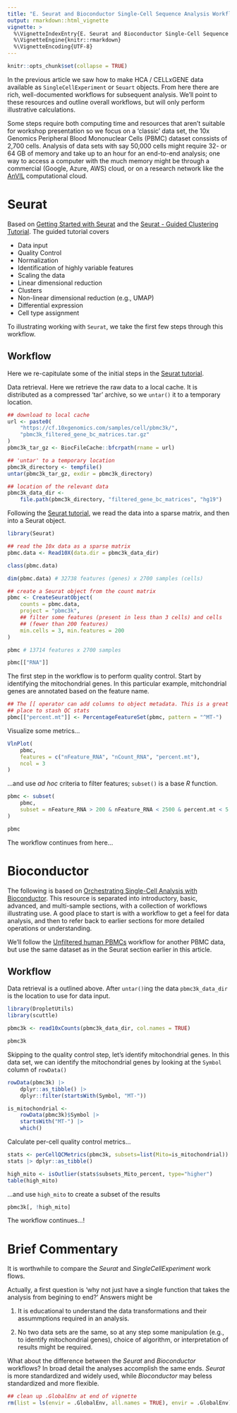 ```yaml
---
title: "E. Seurat and Bioconductor Single-Cell Sequence Analysis Workflows"
output: rmarkdown::html_vignette
vignette: >
  %\VignetteIndexEntry{E. Seurat and Bioconductor Single-Cell Sequence Analysis Workflows}
  %\VignetteEngine{knitr::rmarkdown}
  %\VignetteEncoding{UTF-8}
---
```


```r
knitr::opts_chunk$set(collapse = TRUE)
```

In the previous article we saw how to make HCA / CELLxGENE data
available as `SingleCellExperiment` or `Seuart` objects. From here
there are rich, well-documented workflows for subsequent
analysis. We'll point to these resources and outline overall
workflows, but will only perform illustrative calculations.

Some steps require both computing time and resources that aren't
suitable for workshop presentation so we focus on a 'classic' data
set, the 10x Genomics Peripheral Blood Mononuclear Cells (PBMC)
dataset conssists of 2,700 cells. Analysis of data sets with say
50,000 cells might require 32- or 64 GB of memory and take up to an
hour for an end-to-end analysis; one way to access a computer with the
much memory might be through a commercial (Google, Azure, AWS) cloud,
or on a research network like the [AnVIL][] computational cloud.

[AnVIL]: https://anvilproject.org

# Seurat

Based on [Getting Started with Seurat][] and the [Seurat - Guided
Clustering Tutorial][Seurat tutorial]. The guided tutorial covers

- Data input
- Quality Control
- Normalization
- Identification of highly variable features
- Scaling the data
- Linear dimensional reduction
- Clusters
- Non-linear dimensional reduction (e.g., UMAP)
- Differential expression
- Cell type assignment

To illustrating working with `Seurat`, we take the first few steps
through this workflow.

## Workflow

Here we re-capitulate some of the initial steps in the [Seurat
tutorial][].

Data retrieval. Here we retrieve the raw data to a local cache. It is
distributed as a compressed 'tar' archive, so we `untar()` it to a
temporary location.

```r
## download to local cache
url <- paste0(
    "https://cf.10xgenomics.com/samples/cell/pbmc3k/",
    "pbmc3k_filtered_gene_bc_matrices.tar.gz"
)
pbmc3k_tar_gz <- BiocFileCache::bfcrpath(rname = url)

## 'untar' to a temporary location
pbmc3k_directory <- tempfile()
untar(pbmc3k_tar_gz, exdir = pbmc3k_directory)

## location of the relevant data
pbmc3k_data_dir <-
    file.path(pbmc3k_directory, "filtered_gene_bc_matrices", "hg19")
```

Following the [Seurat tutorial][], we read the data into a sparse
matrix, and then into a Seurat object.

```r
library(Seurat)

## read the 10x data as a sparse matrix
pbmc.data <- Read10X(data.dir = pbmc3k_data_dir)

class(pbmc.data)

dim(pbmc.data) # 32738 features (genes) x 2700 samples (cells)

## create a Seurat object from the count matrix
pbmc <- CreateSeuratObject(
    counts = pbmc.data,
    project = "pbmc3k",
    ## filter some features (present in less than 3 cells) and cells
    ## (fewer than 200 features)
    min.cells = 3, min.features = 200
)

pbmc # 13714 features x 2700 samples

pbmc[["RNA"]]
```

The first step in the workflow is to perform quality control. Start by
identifying the mitochondrial genes. In this particular example,
mitchondrial genes are annotated based on the feature name.

```r
## The [[ operator can add columns to object metadata. This is a great
## place to stash QC stats
pbmc[["percent.mt"]] <- PercentageFeatureSet(pbmc, pattern = "^MT-")
```

Visualize some metrics...

```r
VlnPlot(
    pbmc,
    features = c("nFeature_RNA", "nCount_RNA", "percent.mt"),
    ncol = 3
)
```

...and use *ad hoc* criteria to filter features; `subset()` is a base
*R* function.

```r
pbmc <- subset(
    pbmc,
    subset = nFeature_RNA > 200 & nFeature_RNA < 2500 & percent.mt < 5
)

pbmc
```

The workflow continues from here...

# Bioconductor

The following is based on [Orchestrating Single-Cell Analysis with
Bioconductor][OSCA]. This resource is separated into introductory,
basic, advanced, and multi-sample sections, with a collection of
workflows illustrating use. A good place to start is with a workflow
to get a feel for data analysis, and then to refer back to earlier
sections for more detailed operations or understanding.

We'll follow the [Unfiltered human PBMCs][] workflow for another PBMC
data, but use the same dataset as in the Seurat section earlier in
this article.

[OSCA]: http://bioconductor.org/books/release/OSCA.basic/
[Unfiltered human PBMCs]: https://bioconductor.org/books/release/OSCA.workflows/unfiltered-human-pbmcs-10x-genomics.html

## Workflow

Data retrieval is a outlined above. After `untar()`ing the data
`pbmc3k_data_dir` is the location to use for data input.

```r
library(DropletUtils)
library(scuttle)
```

```r
pbmc3k <- read10xCounts(pbmc3k_data_dir, col.names = TRUE)

pbmc3k
```

Skipping to the quality control step, let's identify mitochondrial
genes. In this data set, we can identify the mitochondrial genes by
looking at the `Symbol` column of `rowData()`

```r
rowData(pbmc3k) |>
    dplyr::as_tibble() |>
    dplyr::filter(startsWith(Symbol, "MT-"))

is_mitochondrial <-
    rowData(pbmc3k)$Symbol |>
    startsWith("MT-") |>
    which()
```

Calculate per-cell quality control metrics...

```r
stats <- perCellQCMetrics(pbmc3k, subsets=list(Mito=is_mitochondrial))
stats |> dplyr::as_tibble()

high_mito <- isOutlier(stats$subsets_Mito_percent, type="higher")
table(high_mito)
```

...and use `high_mito` to create a subset of the results

```r
pbmc3k[, !high_mito]
```

The workflow continues...!

# Brief Commentary

It is worthwhile to compare the *Seurat* and *SingleCellExperiment*
work flows.

Actually, a first question is 'why not just have a single function
that takes the analysis from begining to end?' Answers might be

1. It is educational to understand the data transformations and their
   assummptions required in an analysis.

2. No two data sets are the same, so at any step some manipulation
   (e.g., to identify mitochondrial genes), choice of algorithm, or
   interpretation of results might be required.
   
What about the difference between the *Seurat* and *Bioconductor*
workflows? In broad detail the analyses accomplish the same
ends. *Seurat* is more standardized and widely used, while
*Bioconductor* may beless standardized and more flexible.

[Getting Started with Seurat]: https://satijalab.org/seurat
[Seurat tutorial]: https://satijalab.org/seurat/articles/pbmc3k_tutorial.html

```r
## clean up .GlobalEnv at end of vignette
rm(list = ls(envir = .GlobalEnv, all.names = TRUE), envir = .GlobalEnv)
```
